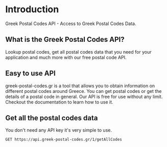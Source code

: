 # Introduction
 
Greek Postal Codes API - Access to Greek Postal Codes Data.

## What is the Greek Postal Codes API?

Lookup postal codes, get all postal codes data that you need for your application and much more with our free postal code API.

## Easy to use API

greek-postal-codes.gr is a tool that allows you to obtain information on different postal codes around Greece. You can get postal codes or get the details of a postal code in general.
Our API is free for use without any limit. Checkout the documentation to learn how to use it.

## Get all the postal codes data


You don't need any API key it's very simple to use.

```shell filename="getAllCodes" {3} copy
GET https://api.greek-postal-codes.gr/1/getAllCodes
```
